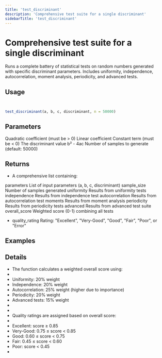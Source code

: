 ```yaml
---
title: 'test_discriminant'
description: 'Comprehensive test suite for a single discriminant'
sidebarTitle: 'test_discriminant'
---
```


# Comprehensive test suite for a single discriminant


 Runs a complete battery of statistical tests on random numbers generated
 with specific discriminant parameters. Includes uniformity, independence,
 autocorrelation, moment analysis, periodicity, and advanced tests.

## Usage

```r


test_discriminant(a, b, c, discriminant, n = 50000)
```

## Parameters

<ParamField body="a" type="any">
  Quadratic coefficient (must be > 0)
</ParamField>

<ParamField body="b" type="any">
  Linear coefficient
</ParamField>

<ParamField body="c" type="any">
  Constant term (must be < 0)
</ParamField>

<ParamField body="discriminant" type="any">
  The discriminant value b² - 4ac
</ParamField>

<ParamField body="n" type="any">
  Number of samples to generate (default: 50000)
</ParamField>

## Returns


- A comprehensive list containing:

 parameters List of input parameters (a, b, c, discriminant)
 sample_size Number of samples generated
 uniformity Results from uniformity tests
 independence Results from independence test
 autocorrelation Results from autocorrelation test
 moments Results from moment analysis
 periodicity Results from periodicity tests
 advanced Results from advanced test suite
 overall_score Weighted score (0-1) combining all tests
- quality_rating Rating: "Excellent", "Very-Good", "Good", "Fair", "Poor", or "Error"


## Examples

## Details


- The function calculates a weighted overall score using:
-
- Uniformity: 20% weight
- Independence: 20% weight
- Autocorrelation: 25% weight (higher due to importance)
- Periodicity: 20% weight
- Advanced tests: 15% weight
-
-
- Quality ratings are assigned based on overall score:
-
- Excellent: score ≥ 0.85
- Very-Good: 0.75 ≤ score < 0.85
- Good: 0.60 ≤ score < 0.75
- Fair: 0.45 ≤ score < 0.60
- Poor: score < 0.45
-

